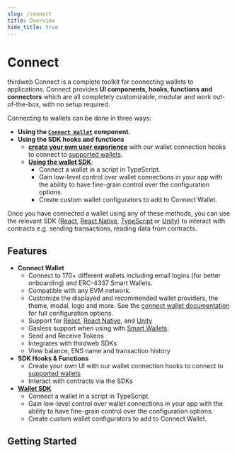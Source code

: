 ```yaml
---
slug: /connect
title: Overview
hide_title: true
---
```



# Connect

thirdweb Connect is a complete toolkit for connecting wallets to applications. Connect provides **UI components, hooks, functions and connectors** which are all completely customizable, modular and work out-of-the-box, with no setup required.

Connecting to wallets can be done in three ways:

- **Using the [`Connect Wallet`](/connect/connect-wallet) component.**
- **Using the SDK hooks and functions**
  - [**create your own user experience**](/connect/connect-wallet/custom-ui) with our wallet connection hooks to connect to [supported wallets](/connect/supported-wallets).
  - [**Using the wallet SDK**](/connect/wallet-sdk):
    - Connect a wallet in a script in TypeScript.
    - Gain low-level control over wallet connections in your app with the ability to have fine-grain control over the configuration options.
    - Create custom wallet configurators to add to Connect Wallet.

Once you have connected a wallet using any of these methods, you can use the relevant SDK ([React](/react), [React Native](/react-native), [TypeScript](/typescript) or [Unity](/unity)) to interact with contracts e.g. sending transactions, reading data from contracts.

## Features

- **Connect Wallet**
  - Connect to 170+ different wallets including email logins (for better onboarding) and ERC-4337 Smart Wallets.
  - Compatible with any EVM network.
  - Customize the displayed and recommended wallet providers, the theme, modal, logo and more. See the [connect wallet documentation](/connect/connect-wallet#configuration-options) for full configuration options.
  - Support for [React](/connect/usage-with-react-sdk), [React Native](/connect/usage-with-react-native-sdk), and [Unity](/connect/usage-with-unity-sdk)
  - Gasless support when using with [Smart Wallets](/react/react.smartwallet).
  - Send and Receive Tokens
  - Integrates with thirdweb SDKs
  - View balance, ENS name and transaction history
- **SDK Hooks & Functions**
  - Create your own UI with our wallet connection hooks to connect to [supported wallets](/connect/supported-wallets)
  - Interact with contracts via the SDKs
- **[Wallet SDK](https://portal.thirdweb.com/wallet)**
  - Connect a wallet in a script in TypeScript.
  - Gain low-level control over wallet connections in your app with the ability to have fine-grain control over the configuration options.
  - Create custom wallet configurators to add to Connect Wallet.

<div className="col col--12" style={{ padding: 8 }}>
  <QuickstartCard
    name="Try Out Connect Wallet"
    link="https://thirdweb.com/dashboard/wallets/connect"
    image="/assets/product/connect-wallet.png"
  />
</div>

## Getting Started

<div className="row" style={{ marginBottom: 12, padding: 8, paddingTop: 0 }}>
  <div className="col col--4" style={{ padding: 8 }}>
    <QuickstartCard
      name="TypeScript"
      link="/connect/usage-with-typescript-sdk"
      image="/assets/languages/typescript.png"
    />
  </div>
  <div className="col col--4" style={{ padding: 8 }}>
    <QuickstartCard
      name="React"
      link="/connect/usage-with-react-sdk"
      image="/assets/languages/react.png"
    />
  </div>
  <div className="col col--4" style={{ padding: 8 }}>
    <QuickstartCard
      name="React Native"
      link="/connect/usage-with-react-native-sdk"
      image="/assets/languages/react-native.png"
    />
  </div>
  <div className="col col--4" style={{ padding: 8 }}>
    <QuickstartCard
      name="Unity"
      link="/connect/usage-with-unity-sdk"
      image="/assets/languages/unity.webp"
    />
  </div>
</div>
